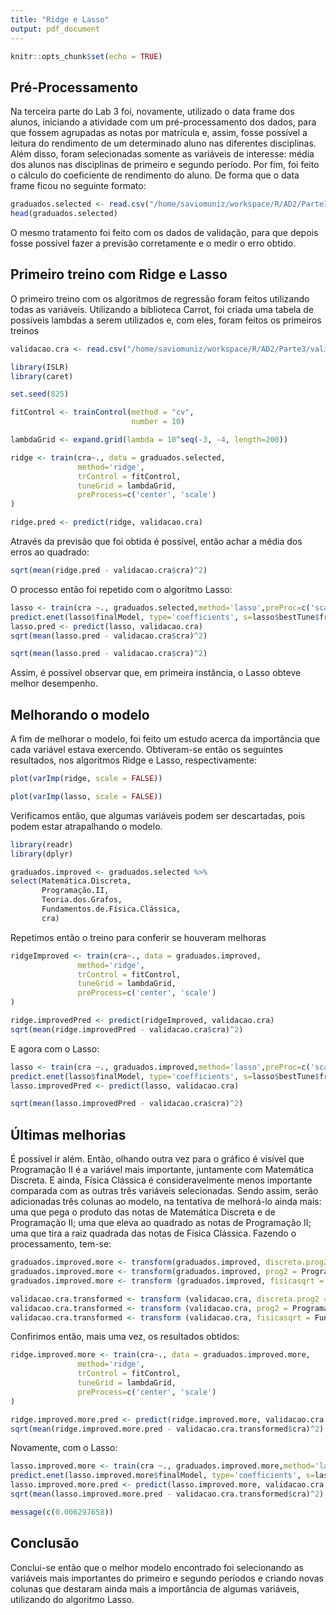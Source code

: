 ```yaml
---
title: "Ridge e Lasso"
output: pdf_document
---
```


```r
knitr::opts_chunk$set(echo = TRUE)
```

## Pré-Processamento

Na terceira parte do Lab 3 foi, novamente, utilizado o data frame dos alunos, iniciando a atividade com um pré-processamento dos dados, para que fossem agrupadas as notas por matrícula e, assim, fosse possível a leitura do rendimento de um determinado aluno nas diferentes disciplinas. Além disso, foram selecionadas somente as 
variáveis de interesse: média dos alunos nas disciplinas de primeiro e segundo período. Por fim, foi feito o cálculo do coeficiente de rendimento do aluno. De forma que o data frame ficou no seguinte formato: 
```r
graduados.selected <- read.csv("/home/saviomuniz/workspace/R/AD2/Parte3/graduadosSelected.csv")
head(graduados.selected)
```

O mesmo tratamento foi feito com os dados de validação, para que depois fosse possível fazer a previsão corretamente e o medir o erro obtido.

## Primeiro treino com Ridge e Lasso

O primeiro treino com os algoritmos de regressão foram feitos utilizando todas as variáveis. Utilizando a biblioteca Carrot, foi criada uma tabela de possíveis lambdas a serem utilizados e, com eles, foram feitos os primeiros treinos


``` r
validacao.cra <- read.csv("/home/saviomuniz/workspace/R/AD2/Parte3/validacaoCRA.csv")
```

``` r
library(ISLR)
library(caret)

set.seed(825)

fitControl <- trainControl(method = "cv",
                           number = 10)

lambdaGrid <- expand.grid(lambda = 10^seq(-3, -4, length=200))

ridge <- train(cra~., data = graduados.selected,
               method='ridge',
               trControl = fitControl,
               tuneGrid = lambdaGrid,
               preProcess=c('center', 'scale')
)

ridge.pred <- predict(ridge, validacao.cra)
```

Através da previsão que foi obtida é possível, então achar a média dos erros ao quadrado: 

``` r
sqrt(mean(ridge.pred - validacao.cra$cra)^2)
```

O processo então foi repetido com o algoritmo Lasso: 

``` r
lasso <- train(cra ~., graduados.selected,method='lasso',preProc=c('scale','center'),trControl=fitControl)
predict.enet(lasso$finalModel, type='coefficients', s=lasso$bestTune$fraction, mode='fraction')
lasso.pred <- predict(lasso, validacao.cra)
sqrt(mean(lasso.pred - validacao.cra$cra)^2)
```

``` r
sqrt(mean(lasso.pred - validacao.cra$cra)^2)
```

Assim, é possível observar que, em primeira instância, o Lasso obteve melhor desempenho. 

## Melhorando o modelo

A fim de melhorar o modelo, foi feito um estudo acerca da importãncia que cada variável estava exercendo. Obtiveram-se então os seguintes resultados, nos algoritmos Ridge e Lasso, respectivamente: 

```r
plot(varImp(ridge, scale = FALSE))

plot(varImp(lasso, scale = FALSE))
```

Verificamos então, que algumas variáveis podem ser descartadas, pois podem estar atrapalhando o modelo.

```r
library(readr)
library(dplyr)
```

```r
graduados.improved <- graduados.selected %>% 
select(Matemática.Discreta,
       Programação.II,
       Teoria.dos.Grafos,
       Fundamentos.de.Física.Clássica,
       cra)
```

Repetimos então o treino para conferir se houveram melhoras 

```r
ridgeImproved <- train(cra~., data = graduados.improved,
               method='ridge',
               trControl = fitControl,
               tuneGrid = lambdaGrid,
               preProcess=c('center', 'scale')
)

ridge.improvedPred <- predict(ridgeImproved, validacao.cra)
sqrt(mean(ridge.improvedPred - validacao.cra$cra)^2)
```
E agora com o Lasso: 
```r
lasso <- train(cra ~., graduados.improved,method='lasso',preProc=c('scale','center'),trControl=fitControl)
predict.enet(lasso$finalModel, type='coefficients', s=lasso$bestTune$fraction, mode='fraction')
lasso.improvedPred <- predict(lasso, validacao.cra)
```
``` r
sqrt(mean(lasso.improvedPred - validacao.cra$cra)^2)
```

## Últimas melhorias

É possível ir além. Então, olhando outra vez para o gráfico é visível que Programação II é a variável mais importante, juntamente com Matemática Discreta. E ainda, Física Clássica é consideravelmente menos importante comparada com as outras três variáveis selecionadas. Sendo assim, serão adicionadas três colunas ao modelo, na tentativa de melhorá-lo ainda mais: uma que pega o produto das notas de Matemática Discreta e de Programação II; uma que eleva ao quadrado as notas de Programação II; uma que tira a raiz quadrada das notas de Física Clássica. Fazendo o processamento, tem-se:

``` r
graduados.improved.more <- transform(graduados.improved, discreta.prog2 = Matemática.Discreta*Programação.II)
graduados.improved.more <- transform(graduados.improved, prog2 = Programação.II^2)
graduados.improved.more <- transform (graduados.improved, fisicasqrt = Fundamentos.de.Física.Clássica^(1/2))
```

``` r
validacao.cra.transformed <- transform (validacao.cra, discreta.prog2 = Matemática.Discreta*Programação.II)
validacao.cra.transformed <- transform (validacao.cra, prog2 = Programação.II^2)
validacao.cra.transformed <- transform (validacao.cra, fisicasqrt = Fundamentos.de.Física.Clássica^(1/2))
```

Confirimos então, mais uma vez, os resultados obtidos: 

```r
ridge.improved.more <- train(cra~., data = graduados.improved.more,
               method='ridge',
               trControl = fitControl,
               tuneGrid = lambdaGrid,
               preProcess=c('center', 'scale')
)

ridge.improved.more.pred <- predict(ridge.improved.more, validacao.cra.transformed)
sqrt(mean(ridge.improved.more.pred - validacao.cra.transformed$cra)^2)
```


Novamente, com o Lasso: 

```r
lasso.improved.more <- train(cra ~., graduados.improved.more,method='lasso',preProc=c('scale','center'),trControl=fitControl)
predict.enet(lasso.improved.more$finalModel, type='coefficients', s=lasso.improved.more$bestTune$fraction, mode='fraction')
lasso.improved.more.pred <- predict(lasso.improved.more, validacao.cra.transformed)
sqrt(mean(lasso.improved.more.pred - validacao.cra.transformed$cra)^2)
```
```r
message(c(0.006297658))
```

## Conclusão
 
 Conclui-se então que o melhor modelo encontrado foi selecionando as variáveis mais importantes do primeiro e segundo períodos e criando novas colunas que destaram ainda mais a importância de algumas variáveis, utilizando do algoritmo Lasso.


